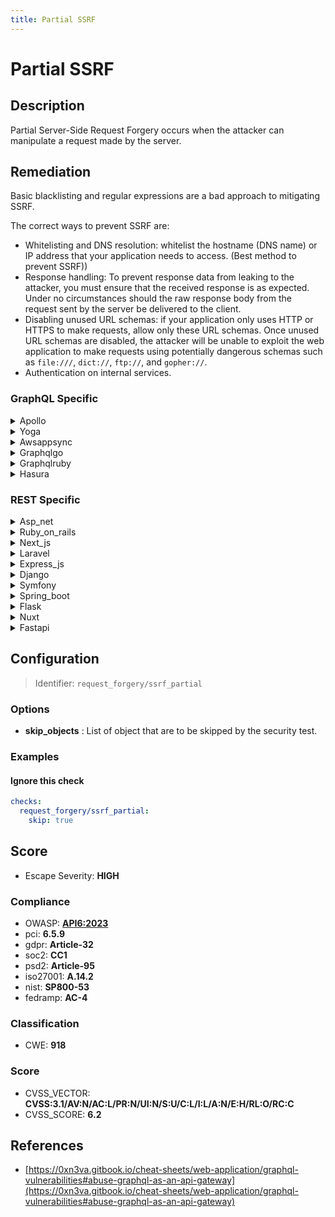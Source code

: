 ```yaml
---
title: Partial SSRF
---
```


# Partial SSRF

## Description

Partial Server-Side Request Forgery occurs when the attacker can manipulate a request made by the server.


## Remediation

Basic blacklisting and regular expressions are a bad approach to mitigating SSRF.

The correct ways to prevent SSRF are:
- Whitelisting and DNS resolution: whitelist the hostname (DNS name) or IP address that your application needs to access. (Best method to prevent SSRF))
- Response handling: To prevent response data from leaking to the attacker, you must ensure that the received response is as expected. Under no circumstances should the raw response body from the request sent by the server be delivered to the client.
- Disabling unused URL schemas: if your application only uses HTTP or HTTPS to make requests, allow only these URL schemas. Once unused URL schemas are disabled, the attacker will be unable to exploit the web application to make requests using potentially dangerous schemas such as `file:///`, `dict://`, `ftp://`, and `gopher://`.
- Authentication on internal services.



### GraphQL Specific

<details>
    <summary>Apollo</summary>

To mitigate Server-Side Request Forgery (SSRF) vulnerabilities in the Apollo framework engine, ensure that all user-supplied URLs are validated against a strict whitelist of allowed domains and protocols. Additionally, implement server-side checks to verify that the response received matches expected criteria before processing it. If possible, use a dedicated service for fetching external resources that can enforce access control and auditing. Limit the response size and timeout to minimize the impact of any potential SSRF attacks. Regularly review and update the whitelist to maintain a strong security posture.

</details>

<details>
    <summary>Yoga</summary>

To mitigate Server-Side Request Forgery (SSRF) vulnerabilities in the Yoga framework engine, ensure that all user-supplied URLs are validated against a strict whitelist of allowed domains and protocols. Additionally, implement server-side checks to verify that the response from the external service is expected and benign. If possible, use a server-side proxy with a static IP to control outgoing traffic and monitor for any unusual patterns or requests. Always apply the principle of least privilege by restricting the URLs to which the application can send requests, and consider using an allowlist for URL schemas, ports, and methods if applicable.

</details>

<details>
    <summary>Awsappsync</summary>

To mitigate Server-Side Request Forgery (SSRF) vulnerabilities in AWS AppSync, ensure that the service is configured to only allow access to trusted endpoints. Implement strict validation on user-supplied URLs, including schema validation to only permit `https` schemes. Use AWS IAM roles and policies to enforce least privilege access control, and regularly audit your AppSync resolvers and data sources for any overly permissive settings. Additionally, consider using VPC endpoints for services that support them to keep traffic within the AWS network.

</details>

<details>
    <summary>Graphqlgo</summary>

To mitigate Partial Server-Side Request Forgery (SSRF) vulnerabilities in a GraphQL Go framework engine, validate and sanitize all user-supplied URL inputs to ensure they point to allowed destinations. Implement strict allowlists for external services that can be interacted with, and employ network-level controls to restrict outbound traffic to trusted endpoints. Additionally, consider using a dedicated SSRF prevention library or functionality within the framework, if available.

</details>

<details>
    <summary>Graphqlruby</summary>

To mitigate Partial Server-Side Request Forgery (SSRF) vulnerabilities in a GraphQL Ruby framework engine, ensure that any URL inputs are validated against a strict whitelist of allowed domains and schemes. Additionally, employ server-side checks to verify that the resolved IP addresses of the URLs do not point to internal resources. Implement network-level restrictions to prevent the GraphQL server from making requests to internal infrastructure. Use the 'graphql-pro' gem which includes SSRF protection features, and regularly update all dependencies to incorporate security fixes.

</details>

<details>
    <summary>Hasura</summary>

To mitigate Server-Side Request Forgery (SSRF) vulnerabilities in the Hasura framework, ensure that any user-supplied URLs are validated against a strict whitelist of allowed domains and protocols. Additionally, employ network-level controls to restrict the Hasura engine's ability to initiate requests to unintended internal services. Consider using a combination of URL parsing libraries to validate and sanitize input, and apply the principle of least privilege by limiting the outbound network capabilities of the server running Hasura.

</details>


### REST Specific

<details>
    <summary>Asp_net</summary>

In ASP.NET, mitigate partial SSRF vulnerabilities by validating and sanitizing all user inputs, enforcing strict URL schemas, using allowlists for allowable destinations, and employing least privilege principles for server requests. Additionally, consider implementing network-level restrictions and monitoring outbound traffic for unusual patterns.

</details>

<details>
    <summary>Ruby_on_rails</summary>

In Ruby on Rails, mitigate partial SSRF by validating and sanitizing user input, enforcing strict URL schemas, using a whitelist for allowed domains, and employing the 'resolv-replace' library to prevent DNS rebinding attacks.

</details>

<details>
    <summary>Next_js</summary>

To mitigate partial SSRF vulnerabilities in a Next.js application, validate and sanitize all user inputs rigorously. Implement strict allowlists for URLs and IP addresses that the server is permitted to interact with. Additionally, use built-in Next.js features like 'getServerSideProps' or 'getStaticProps' for data fetching, which abstract away direct HTTP requests and reduce the attack surface. Always keep Next.js and its dependencies up to date to benefit from the latest security patches.

</details>

<details>
    <summary>Laravel</summary>

In Laravel, mitigate partial SSRF by validating and sanitizing all user inputs, enforcing strict URL schemas, using built-in HTTP client features to limit request destinations, and implementing access control lists for external services.

</details>

<details>
    <summary>Express_js</summary>

To mitigate partial SSRF vulnerabilities in an Express.js application, validate and sanitize all user inputs rigorously. Ensure that any URLs or IP addresses supplied by users are checked against a whitelist of allowed destinations. Employ a library like `validator` to help with input validation. Additionally, configure the HTTP request library to avoid following redirects automatically and to have a strict timeout to prevent long-running requests. Use the principle of least privilege by restricting the server's outbound requests to the minimum necessary for functionality.

</details>

<details>
    <summary>Django</summary>

In Django, mitigate partial SSRF vulnerabilities by validating and sanitizing all user-supplied URLs before using them in server-side requests. Employ Django's URLValidator for initial validation, ensure only allowed schemes (e.g., 'http', 'https') are used, and restrict target hosts to a predefined whitelist. Additionally, use the 'requests' library with caution, setting a timeout, and avoid sending any sensitive data as part of the request.

</details>

<details>
    <summary>Symfony</summary>

In Symfony, to mitigate partial SSRF vulnerabilities, validate and sanitize all user inputs, especially URLs, before using them in server-side requests. Employ a whitelist approach to allow only trusted domains and protocols. Additionally, use Symfony's HttpClient component with caution, setting strict options and timeouts to prevent abuse.

</details>

<details>
    <summary>Spring_boot</summary>

In Spring Boot, to mitigate partial SSRF vulnerabilities, validate and sanitize all user inputs, especially URL parameters. Implement strict input validation using a whitelist approach for URLs and schemes allowed. Additionally, configure the HttpClient to use a URL filter that only permits requests to known, safe domains. Avoid disclosing sensitive information in error messages and ensure that outgoing requests do not expose internal services or resources.

</details>

<details>
    <summary>Flask</summary>

In the Flask framework, mitigate partial SSRF vulnerabilities by validating and sanitizing all user inputs, ensuring that URLs or IP addresses are from a whitelist of allowed destinations, and using a secure default configuration that restricts outgoing requests to untrusted services. Additionally, employ network-level controls to prevent unauthorized interactions with internal network resources.

</details>

<details>
    <summary>Nuxt</summary>

In Nuxt.js, to mitigate partial SSRF vulnerabilities, validate and sanitize all user inputs, especially URL parameters, before using them in server-side requests. Implement strict input validation with a whitelist of allowed domains and protocols. Additionally, use network-level controls to restrict the server's ability to make outbound requests only to known, trusted services.

</details>

<details>
    <summary>Fastapi</summary>

In FastAPI, to mitigate partial SSRF vulnerabilities, validate all URLs and hostname inputs against a whitelist of allowed destinations before making any outbound requests. Additionally, employ client-side libraries that offer safe request functions and avoid directly concatenating user input with request URLs.

</details>

## Configuration

> Identifier: `request_forgery/ssrf_partial`

### Options

- **skip_objects** : List of object that are to be skipped by the security test.




### Examples



#### Ignore this check

```yaml
checks:
  request_forgery/ssrf_partial:
    skip: true
```




## Score

- Escape Severity: **<span className="high-severity">HIGH</span>**

### Compliance

- OWASP: **[API6:2023](https://github.com/OWASP/API-Security/blob/master/editions/2023/en/0xa6-unrestricted-access-to-sensitive-business-flows.md)**
- pci: **6.5.9**
- gdpr: **Article-32**
- soc2: **CC1**
- psd2: **Article-95**
- iso27001: **A.14.2**
- nist: **SP800-53**
- fedramp: **AC-4**

### Classification

- CWE: **918**




### Score

- CVSS_VECTOR: **CVSS:3.1/AV:N/AC:L/PR:N/UI:N/S:U/C:L/I:L/A:N/E:H/RL:O/RC:C**
- CVSS_SCORE: **6.2**

## References

- [https://0xn3va.gitbook.io/cheat-sheets/web-application/graphql-vulnerabilities#abuse-graphql-as-an-api-gateway](https://0xn3va.gitbook.io/cheat-sheets/web-application/graphql-vulnerabilities#abuse-graphql-as-an-api-gateway)
  